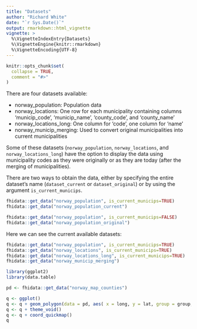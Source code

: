 ```yaml
---
title: "Datasets"
author: "Richard White"
date: "`r Sys.Date()`"
output: rmarkdown::html_vignette
vignette: >
  %\VignetteIndexEntry{Datasets}
  %\VignetteEngine{knitr::rmarkdown}
  %\VignetteEncoding{UTF-8}
---
```


```r
knitr::opts_chunk$set(
  collapse = TRUE,
  comment = "#>"
)
```

There are four datasets available:

- norway_population: Population data
- norway_locations: One row for each municipality containing columns 'municip_code', 'municip_name', 'county_code', and 'county_name'
- norway_locations_long: One column for 'code', one column for 'name'
- norway_municip_merging: Used to convert original municipalities into current municipalities

Some of these datasets (`norway_population`, `norway_locations`, and `norway_locations_long`) have the option to display the data using municipality codes as they were originally or as they are today (after the merging of municipalities). 

There are two ways to obtain the data, either by specifying the entire dataset's name (`dataset_current` or `dataset_original`) or by using the argument `is_current_municips`.

```r
fhidata::get_data("norway_population", is_current_municips=TRUE)
fhidata::get_data("norway_population_current")

fhidata::get_data("norway_population", is_current_municips=FALSE)
fhidata::get_data("norway_population_original")
```

Here we can see the current available datasets:

```r
fhidata::get_data("norway_population", is_current_municips=TRUE)
fhidata::get_data("norway_locations", is_current_municips=TRUE)
fhidata::get_data("norway_locations_long", is_current_municips=TRUE)
fhidata::get_data("norway_municip_merging")
```


```r
library(ggplot2)
library(data.table)

pd <- fhidata::get_data("norway_map_counties")

q <- ggplot()
q <- q + geom_polygon(data = pd, aes( x = long, y = lat, group = group, fill=county_code), color="black")
q <- q + theme_void()
q <- q + coord_quickmap()
q
```

